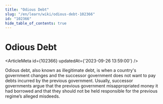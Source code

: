 ```yaml
---
title: "Odious Debt"
slug: "/en/learn/wiki/odious-debt-102366"
id: "102366"
hide_table_of_contents: true
---
```



# Odious Debt

<ArticleMeta id={102366} updatedAt={'2023-09-26 13:59:00'} />
<div className='border-solid border-b border-t-0 my-4 border-[var(--ifm-color-gray-300)]' />

Odious debt, also known as illegitimate debt, is when a country's government changes and the successor government does not want to pay debts incurred by the previous government. Usually, successor governments argue that the previous government misappropriated money it had borrowed and that they should not be held responsible for the previous regime’s alleged misdeeds.
